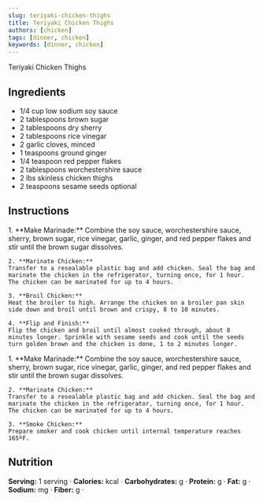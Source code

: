 ```yaml
---
slug: teriyaki-chicken-thighs
title: Teriyaki Chicken Thighs
authors: [chicken]
tags: [dinner, chicken]
keywords: [dinner, chicken]
---
```


Teriyaki Chicken Thighs
<!-- <img src="/img/chicken-and-orzo-skillet.jpg" alt="Creamy Chicken And Orzo Skillet Picture" width="800" height="670" /> -->

<!-- truncate -->

## Ingredients
- 1/4 cup low sodium soy sauce
- 2 tablespoons brown sugar
- 2 tablespoons dry sherry
- 2 tablespoons rice vinegar
- 2 garlic cloves, minced
- 1 teaspoons ground ginger
- 1/4 teaspoon red pepper flakes
- 2 tablespoons worchestershire sauce
- 2 lbs skinless chicken thighs
- 2 teaspoons sesame seeds optional
## Instructions 

<Tabs>
  <TabItem value="Broiled" label="Broiled">
    1. **Make Marinade:**  
    Combine the soy sauce, worchestershire sauce, sherry, brown sugar, rice vinegar, garlic, ginger, and red pepper flakes and stir until the brown sugar dissolves.

    2. **Marinate Chicken:**  
    Transfer to a resealable plastic bag and add chicken. Seal the bag and marinate the chicken in the refrigerator, turning once, for 1 hour. The chicken can be marinated for up to 4 hours.

    3. **Broil Chicken:**  
    Heat the broiler to high. Arrange the chicken on a broiler pan skin side down and broil until brown and crispy, 8 to 10 minutes.

    4. **Flip and Finish:**  
    Flip the chicken and broil until almost cooked through, about 8 minutes longer. Sprinkle with sesame seeds and cook until the seeds turn golden brown and the chicken is done, 1 to 2 minutes longer.
  </TabItem>
  <TabItem value="Smoked" label="Smoked">
    1. **Make Marinade:**  
    Combine the soy sauce, worchestershire sauce, sherry, brown sugar, rice vinegar, garlic, ginger, and red pepper flakes and stir until the brown sugar dissolves.

    2. **Marinate Chicken:**  
    Transfer to a resealable plastic bag and add chicken. Seal the bag and marinate the chicken in the refrigerator, turning once, for 1 hour. The chicken can be marinated for up to 4 hours.

    3. **Smoke Chicken:**  
    Prepare smoker and cook chicken until internal temperature reaches 165ºF.
  </TabItem>
</Tabs>

## Nutrition
**Serving:** 1 serving · 
**Calories:** kcal · 
**Carbohydrates:** g · 
**Protein:** g · 
**Fat:** g · 
**Sodium:** mg · 
**Fiber:** g · 